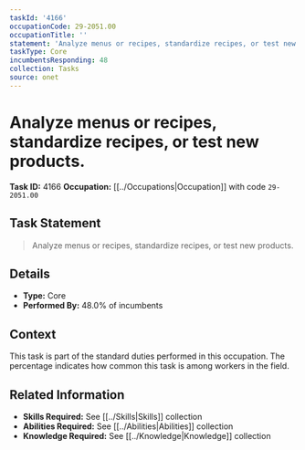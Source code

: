```yaml
---
taskId: '4166'
occupationCode: 29-2051.00
occupationTitle: ''
statement: 'Analyze menus or recipes, standardize recipes, or test new products.'
taskType: Core
incumbentsResponding: 48
collection: Tasks
source: onet
---
```

# Analyze menus or recipes, standardize recipes, or test new products.

**Task ID:** 4166
**Occupation:** [[../Occupations|Occupation]] with code `29-2051.00`

## Task Statement

> Analyze menus or recipes, standardize recipes, or test new products.

## Details

- **Type:** Core
- **Performed By:** 48.0% of incumbents

## Context

This task is part of the standard duties performed in this occupation. The percentage indicates how common this task is among workers in the field.

## Related Information

- **Skills Required:** See [[../Skills|Skills]] collection
- **Abilities Required:** See [[../Abilities|Abilities]] collection
- **Knowledge Required:** See [[../Knowledge|Knowledge]] collection

